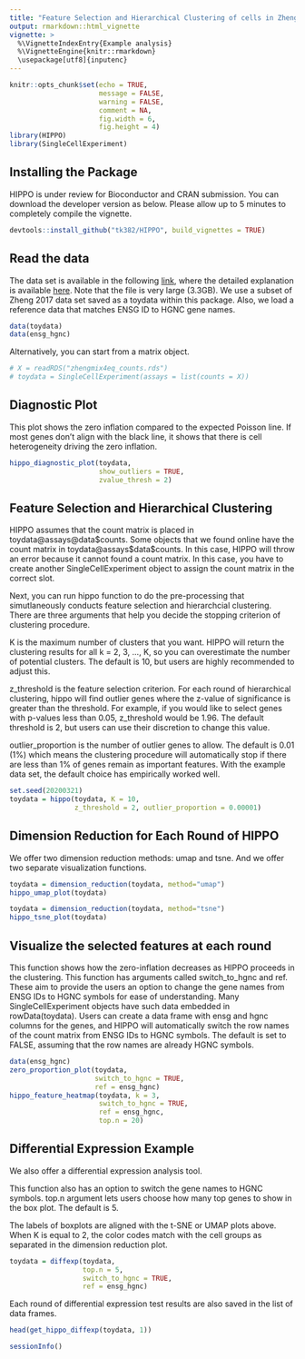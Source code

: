 ```yaml
---
title: "Feature Selection and Hierarchical Clustering of cells in Zhengmix4eq"
output: rmarkdown::html_vignette
vignette: >
  %\VignetteIndexEntry{Example analysis}
  %\VignetteEngine{knitr::rmarkdown}
  \usepackage[utf8]{inputenc}
---
```

```r
knitr::opts_chunk$set(echo = TRUE,
                      message = FALSE,
                      warning = FALSE,
                      comment = NA,
                      fig.width = 6,
                      fig.height = 4)
library(HIPPO)
library(SingleCellExperiment)
```

## Installing the Package

HIPPO is under review for Bioconductor and CRAN submission. You can download the developer version as below. Please allow up to 5 minutes to completely compile the vignette.

```r
devtools::install_github("tk382/HIPPO", build_vignettes = TRUE)
```

## Read the data

The data set is available in the following [link](http://imlspenticton.uzh.ch/robinson_lab/DuoClustering2018/DuoClustering2018.tar.gz), where the detailed explanation is available [here](https://github.com/markrobinsonuzh/scRNAseq_clustering_comparison). Note that the file is very large (3.3GB). We use a subset of Zheng 2017 data set saved as a toydata within this package. Also, we load a reference data that matches ENSG ID to HGNC gene names.

```r
data(toydata)
data(ensg_hgnc)
```

Alternatively, you can start from a matrix object.

```r
# X = readRDS("zhengmix4eq_counts.rds")
# toydata = SingleCellExperiment(assays = list(counts = X))
```

## Diagnostic Plot

This plot shows the zero inflation compared to the expected Poisson line. If most genes don't align with the black line, it shows that there is cell heterogeneity driving the zero inflation.

```r
hippo_diagnostic_plot(toydata, 
                      show_outliers = TRUE, 
                      zvalue_thresh = 2)
```

## Feature Selection and Hierarchical Clustering

HIPPO assumes that the count matrix is placed in toydata@assays@data\$counts. Some objects that we found online have the count matrix in toydata@assays\$data\$counts. In this case, HIPPO will throw an error because it cannot found a count matrix. In this case, you have to create another SingleCellExperiment object to assign the count matrix in the correct slot.

Next, you can run hippo function to do the pre-processing that simutlaneously conducts feature selection and hierarchcial clustering. There are three arguments that help you decide the stopping criterion of clustering procedure.

K is the maximum number of clusters that you want. HIPPO will return the clustering results for all k = 2, 3, ..., K, so you can overestimate the number of potential clusters. The default is 10, but users are highly recommended to adjust this.

z_threshold is the feature selection criterion. For each round of hierarchical clustering, hippo will find outlier genes where the z-value of significance is greater than the threshold. For example, if you would like to select genes with p-values less than 0.05, z_threshold would be 1.96. The default threshold is 2, but users can use their discretion to change this value.

outlier_proportion is the number of outlier genes to allow. The default is 0.01 (1%) which means the clustering procedure will automatically stop if there are less than 1% of genes remain as important features. With the example data set, the default choice has empirically worked well.

```r
set.seed(20200321)
toydata = hippo(toydata, K = 10, 
                z_threshold = 2, outlier_proportion = 0.00001)
```

## Dimension Reduction for Each Round of HIPPO

We offer two dimension reduction methods: umap and tsne. And we offer two separate visualization functions.

```r
toydata = dimension_reduction(toydata, method="umap")
hippo_umap_plot(toydata)
```

```r
toydata = dimension_reduction(toydata, method="tsne")
hippo_tsne_plot(toydata)
```

## Visualize the selected features at each round

This function shows how the zero-inflation decreases as HIPPO proceeds in the clustering. This function has arguments called switch_to_hgnc and ref. These aim to provide the users an option to change the gene names from ENSG IDs to HGNC symbols for ease of understanding. Many SingleCellExperiment objects have such data embedded in rowData(toydata). Users can create a data frame with ensg and hgnc columns for the genes, and HIPPO will automatically switch the row names of the count matrix from ENSG IDs to HGNC symbols. The default is set to FALSE, assuming that the row names are already HGNC symbols.

```r
data(ensg_hgnc)
zero_proportion_plot(toydata, 
                     switch_to_hgnc = TRUE, 
                     ref = ensg_hgnc)
hippo_feature_heatmap(toydata, k = 3, 
                      switch_to_hgnc = TRUE, 
                      ref = ensg_hgnc, 
                      top.n = 20)
```

## Differential Expression Example

We also offer a differential expression analysis tool.

This function also has an option to switch the gene names to HGNC symbols. top.n argument lets users choose how many top genes to show in the box plot. The default is 5.

The labels of boxplots are aligned with the t-SNE or UMAP plots above. When K is equal to 2, the color codes match with the cell groups as separated in the dimension reduction plot. 

```r
toydata = diffexp(toydata, 
                  top.n = 5, 
                  switch_to_hgnc = TRUE, 
                  ref = ensg_hgnc)
```

Each round of differential expression test results are also saved in the list of data frames.

```r
head(get_hippo_diffexp(toydata, 1))
```


```r
sessionInfo()
```
